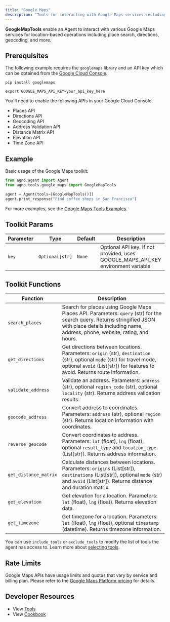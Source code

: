 ```yaml
---
title: "Google Maps"
description: "Tools for interacting with Google Maps services including place search, directions, geocoding, and more"
---
```


**GoogleMapTools** enable an Agent to interact with various Google Maps services for location-based operations including place search, directions, geocoding, and more.

## Prerequisites

The following example requires the `googlemaps` library and an API key which can be obtained from the [Google Cloud Console](https://console.cloud.google.com/projectselector2/google/maps-apis/credentials).

```shell
pip install googlemaps
```

```shell
export GOOGLE_MAPS_API_KEY=your_api_key_here
```

You'll need to enable the following APIs in your Google Cloud Console:

- Places API
- Directions API
- Geocoding API
- Address Validation API
- Distance Matrix API
- Elevation API
- Time Zone API

## Example

Basic usage of the Google Maps toolkit:

```python
from agno.agent import Agent
from agno.tools.google_maps import GoogleMapTools

agent = Agent(tools=[GoogleMapTools()])
agent.print_response("Find coffee shops in San Francisco")
```

For more examples, see the [Google Maps Tools Examples](/examples/concepts/tools/others/google_maps).

## Toolkit Params

| Parameter | Type            | Default | Description                                                                      |
| --------- | --------------- | ------- | -------------------------------------------------------------------------------- |
| `key`     | `Optional[str]` | `None`  | Optional API key. If not provided, uses GOOGLE_MAPS_API_KEY environment variable |

## Toolkit Functions

| Function              | Description                                                                                                                                                                                              |
| --------------------- | -------------------------------------------------------------------------------------------------------------------------------------------------------------------------------------------------------- |
| `search_places`       | Search for places using Google Maps Places API. Parameters: `query` (str) for the search query. Returns stringified JSON with place details including name, address, phone, website, rating, and hours.  |
| `get_directions`      | Get directions between locations. Parameters: `origin` (str), `destination` (str), optional `mode` (str) for travel mode, optional `avoid` (List[str]) for features to avoid. Returns route information. |
| `validate_address`    | Validate an address. Parameters: `address` (str), optional `region_code` (str), optional `locality` (str). Returns address validation results.                                                           |
| `geocode_address`     | Convert address to coordinates. Parameters: `address` (str), optional `region` (str). Returns location information with coordinates.                                                                     |
| `reverse_geocode`     | Convert coordinates to address. Parameters: `lat` (float), `lng` (float), optional `result_type` and `location_type` (List[str]). Returns address information.                                           |
| `get_distance_matrix` | Calculate distances between locations. Parameters: `origins` (List[str]), `destinations` (List[str]), optional `mode` (str) and `avoid` (List[str]). Returns distance and duration matrix.               |
| `get_elevation`       | Get elevation for a location. Parameters: `lat` (float), `lng` (float). Returns elevation data.                                                                                                          |
| `get_timezone`        | Get timezone for a location. Parameters: `lat` (float), `lng` (float), optional `timestamp` (datetime). Returns timezone information.                                                                    |

You can use `include_tools` or `exclude_tools` to modify the list of tools the agent has access to. Learn more about [selecting tools](/concepts/tools/selecting-tools).

## Rate Limits

Google Maps APIs have usage limits and quotas that vary by service and billing plan. Please refer to the [Google Maps Platform pricing](https://cloud.google.com/maps-platform/pricing) for details.

## Developer Resources

- View [Tools](https://github.com/agno-agi/agno/blob/main/libs/agno/agno/tools/google_maps.py)
- View [Cookbook](https://github.com/agno-agi/agno/tree/v2.0/cookbook/tools/google_maps_tools.py)
